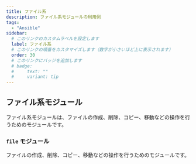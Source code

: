 ```yaml
---
title: ファイル系
description: ファイル系モジュールの利用例
tags:
  - "Ansible"
sidebar:
  # このリンクのカスタムラベルを設定します
  label: ファイル系
  # このリンクの順番をカスタマイズします（数字が小さいほど上に表示されます）
  order: 30
  # このリンクにバッジを追加します
  # badge:
  #     text: ""
  #     variant: tip
---
```


## ファイル系モジュール

ファイル系モジュールは、ファイルの作成、削除、コピー、移動などの操作を行うためのモジュールです。

### `file` モジュール

ファイルの作成、削除、コピー、移動などの操作を行うためのモジュールです。
